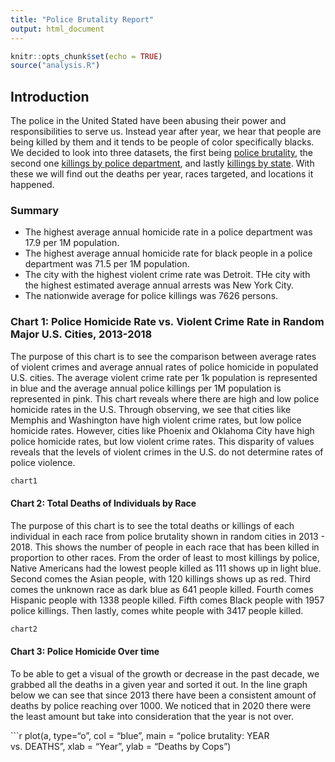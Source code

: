 ```yaml
---
title: "Police Brutality Report"
output: html_document
---
```


```r
knitr::opts_chunk$set(echo = TRUE)
source("analysis.R")
```

## Introduction
The police in the United Stated have been abusing their power and responsibilities to serve us. Instead year after year, we hear that people are being killed by them and it tends to be people of color specifically blacks. We decided to look into three datasets, the first being [police brutality]("https://raw.githubusercontent.com/info201b-au20/info201finalGEKK/gh-pages/2013-2020%20Police%20Killings-Table%201.csv"), the second one [killings by police department]("https://raw.githubusercontent.com/info201b-au20/info201finalGEKK/gh-pages/2013-2019%20Killings%20by%20PD-Table%201.csv"), and lastly [killings by state]("https://raw.githubusercontent.com/info201b-au20/info201finalGEKK/gh-pages/2013-2019%20Killings%20by%20State-Table%201.csv"). With these we will find out the deaths per year, races targeted, and locations it happened.

### Summary
- The highest average annual homicide rate in a police department was 17.9 per 1M population. 
- The highest average annual homicide rate for black people in a police department was 71.5 per 1M population.
- The city with the highest violent crime rate was Detroit. THe city with the highest estimated average annual arrests was New York City. 
- The nationwide average for police killings was 7626 persons.


### Chart 1: Police Homicide Rate vs. Violent Crime Rate in Random Major U.S. Cities, 2013-2018
The purpose of this chart is to see the comparison between average rates of violent
crimes and average annual rates of police homicide in populated U.S. cities. The average violent crime rate per 1k population is represented in blue and the average annual police killings per 1M population is represented in pink.
This chart  reveals where there are high and low police homicide rates in the U.S. Through observing, we see that cities like Memphis and Washington have high violent crime rates, but low police homicide rates. However, cities like Phoenix and Oklahoma City have high police homicide rates, but low violent crime rates. This disparity of values reveals that the levels of violent crimes in the U.S. do not determine rates of police violence.

```r
chart1
```

#### Chart 2: Total Deaths of Individuals by Race
The purpose of this chart is to see the total deaths or killings of each individual in each race from police brutality shown in random cities in 2013 - 2018. This shows the number of people in each race that has been killed in proportion to other races. From the order of least to most killings by police, Native Americans had the lowest people killed as 111 shows up in light blue. Second comes the Asian people, with 120 killings shows up as red. Third comes the unknown race as dark blue as 641 people killed. Fourth comes Hispanic people with 1338 people killed. Fifth comes Black people with 1957 police killings. Then lastly, comes white people with 3417 people killed.

```r
chart2
```

#### Chart 3: Police Homicide Over time
To be able to get a visual of the growth or decrease in the past decade, we grabbed all the deaths in a given year and sorted it out. In the line graph below we can see that since 2013 there have been a consistent amount of deaths by police reaching over 1000. We noticed that in 2020 there were the least amount but take into consideration that the year is not over.

```r
plot(a, type="o",
     col = "blue",
     main = "police brutality: YEAR vs. DEATHS", 
     xlab = "Year",
     ylab = "Deaths by Cops")

